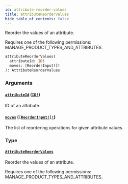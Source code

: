 ```yaml
---
id: attribute-reorder-values
title: attributeReorderValues
hide_table_of_contents: false
---
```


Reorder the values of an attribute.

Requires one of the following permissions: MANAGE_PRODUCT_TYPES_AND_ATTRIBUTES.

```graphql
attributeReorderValues(
  attributeId: ID!
  moves: [ReorderInput!]!
): AttributeReorderValues
```

### Arguments

#### [`attributeId`](#) ([`ID!`](../../../developer/api-reference/scalars/id))

ID of an attribute.

#### [`moves`](#) ([`[ReorderInput!]!`](../../../developer/api-reference/inputs/reorder-input))

The list of reordering operations for given attribute values.

### Type

#### [`AttributeReorderValues`](../../../developer/api-reference/objects/attribute-reorder-values)

Reorder the values of an attribute.

Requires one of the following permissions: MANAGE_PRODUCT_TYPES_AND_ATTRIBUTES.
